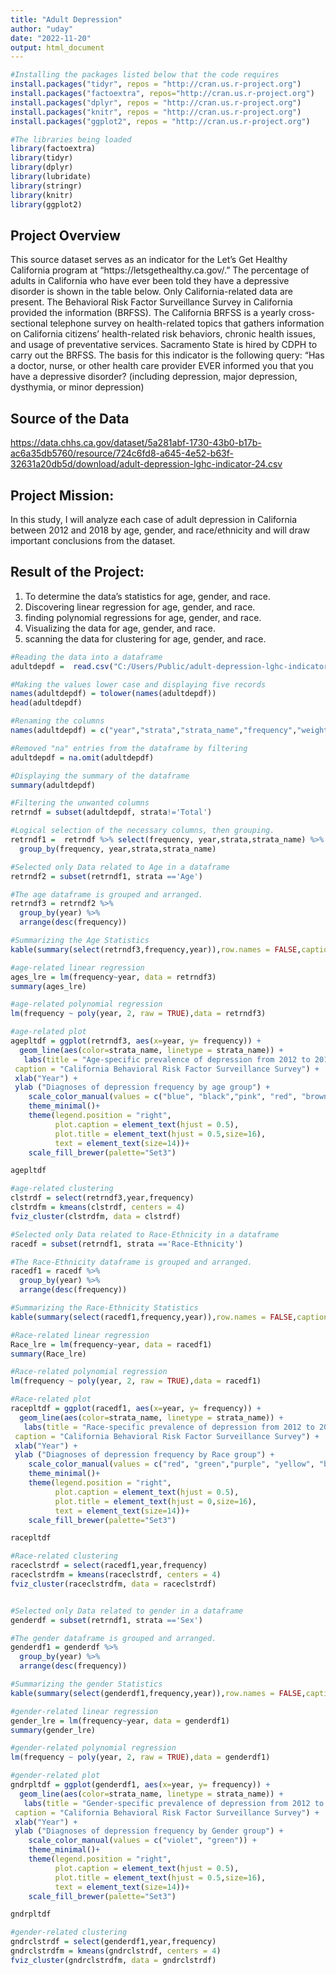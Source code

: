 ```yaml
---
title: "Adult Depression"
author: "uday"
date: "2022-11-20"
output: html_document
---
```


```r
#Installing the packages listed below that the code requires
install.packages("tidyr", repos = "http://cran.us.r-project.org")
install.packages("factoextra", repos="http://cran.us.r-project.org")
install.packages("dplyr", repos = "http://cran.us.r-project.org")
install.packages("knitr", repos = "http://cran.us.r-project.org")
install.packages("ggplot2", repos = "http://cran.us.r-project.org")

#The libraries being loaded
library(factoextra)
library(tidyr)
library(dplyr)
library(lubridate)
library(stringr) 
library(knitr)
library(ggplot2)
```
## Project Overview

This source dataset serves as an indicator for the Let's Get Healthy California program at "https://letsgethealthy.ca.gov/." The percentage of adults in California who have ever been told they have a depressive disorder is shown in the table below. Only California-related data are present. The Behavioral Risk Factor Surveillance Survey in California provided the information (BRFSS). The California BRFSS is a yearly cross-sectional telephone survey on health-related topics that gathers information on California citizens' health-related risk behaviors, chronic health issues, and usage of preventative services. Sacramento State is hired by CDPH to carry out the BRFSS. The basis for this indicator is the following query: "Has a doctor, nurse, or other health care provider EVER informed you that you have a depressive disorder? (including depression, major depression, dysthymia, or minor depression)

## Source of the Data

<https://data.chhs.ca.gov/dataset/5a281abf-1730-43b0-b17b-ac6a35db5760/resource/724c6fd8-a645-4e52-b63f-32631a20db5d/download/adult-depression-lghc-indicator-24.csv>

## Project Mission:
In this study, I will analyze each case of adult depression in California between 2012 and 2018 by age, gender, and race/ethnicity and will draw important conclusions from the dataset.

## Result of the Project:
1) To determine the data's statistics for age, gender, and race.
2) Discovering linear regression for age, gender, and race.
3) finding polynomial regressions for age, gender, and race.
4) Visualizing the data for age, gender, and race.
5) scanning the data for clustering for age, gender, and race.

```r

#Reading the data into a dataframe
adultdepdf =  read.csv("C:/Users/Public/adult-depression-lghc-indicator-24.csv")

#Making the values lower case and displaying five records 
names(adultdepdf) = tolower(names(adultdepdf))
head(adultdepdf)

#Renaming the columns
names(adultdepdf) = c("year","strata","strata_name","frequency","weighted_frequency","percent","lower_95%cl","upper_95%cl")

#Removed "na" entries from the dataframe by filtering
adultdepdf = na.omit(adultdepdf)

#Displaying the summary of the dataframe
summary(adultdepdf)

#Filtering the unwanted columns
retrndf = subset(adultdepdf, strata!='Total')

#Logical selection of the necessary columns, then grouping.
retrndf1 =  retrndf %>% select(frequency, year,strata,strata_name) %>%
  group_by(frequency, year,strata,strata_name)

#Selected only Data related to Age in a dataframe
retrndf2 = subset(retrndf1, strata =='Age')

#The age dataframe is grouped and arranged.
retrndf3 = retrndf2 %>%
  group_by(year) %>% 
  arrange(desc(frequency))

#Summarizing the Age Statistics
kable(summary(select(retrndf3,frequency,year)),row.names = FALSE,caption = "Age Statistics")

#age-related linear regression
ages_lre = lm(frequency~year, data = retrndf3)
summary(ages_lre)

#age-related polynomial regression
lm(frequency ~ poly(year, 2, raw = TRUE),data = retrndf3) 

#age-related plot
agepltdf = ggplot(retrndf3, aes(x=year, y= frequency)) +
  geom_line(aes(color=strata_name, linetype = strata_name)) +
   labs(title = "Age-specific prevalence of depression from 2012 to 2018", subtitle = "California adults in the USA",
 caption = "California Behavioral Risk Factor Surveillance Survey") +
 xlab("Year") +
 ylab ("Diagnoses of depression frequency by age group") +
    scale_color_manual(values = c("blue", "black","pink", "red", "brown")) +
    theme_minimal()+
    theme(legend.position = "right", 
          plot.caption = element_text(hjust = 0.5),
          plot.title = element_text(hjust = 0.5,size=16),
          text = element_text(size=14))+
    scale_fill_brewer(palette="Set3") 

agepltdf 

#age-related clustering
clstrdf = select(retrndf3,year,frequency)
clstrdfm = kmeans(clstrdf, centers = 4)
fviz_cluster(clstrdfm, data = clstrdf)

#Selected only Data related to Race-Ethnicity in a dataframe
racedf = subset(retrndf1, strata =='Race-Ethnicity')

#The Race-Ethnicity dataframe is grouped and arranged.
racedf1 = racedf %>%
  group_by(year) %>% 
  arrange(desc(frequency))

#Summarizing the Race-Ethnicity Statistics
kable(summary(select(racedf1,frequency,year)),row.names = FALSE,caption = "Race Statistics")

#Race-related linear regression
Race_lre = lm(frequency~year, data = racedf1)
summary(Race_lre)

#Race-related polynomial regression
lm(frequency ~ poly(year, 2, raw = TRUE),data = racedf1) 

#Race-related plot
racepltdf = ggplot(racedf1, aes(x=year, y= frequency)) +
  geom_line(aes(color=strata_name, linetype = strata_name)) +
   labs(title = "Race-specific prevalence of depression from 2012 to 2018", subtitle = "California adults in the USA",
 caption = "California Behavioral Risk Factor Surveillance Survey") +
 xlab("Year") +
 ylab ("Diagnoses of depression frequency by Race group") +
    scale_color_manual(values = c("red", "green","purple", "yellow", "black")) +
    theme_minimal()+
    theme(legend.position = "right", 
          plot.caption = element_text(hjust = 0.5),
          plot.title = element_text(hjust = 0,size=16),
          text = element_text(size=14))+
    scale_fill_brewer(palette="Set3") 

racepltdf 

#Race-related clustering
raceclstrdf = select(racedf1,year,frequency)
raceclstrdfm = kmeans(raceclstrdf, centers = 4)
fviz_cluster(raceclstrdfm, data = raceclstrdf)


#Selected only Data related to gender in a dataframe
genderdf = subset(retrndf1, strata =='Sex')

#The gender dataframe is grouped and arranged.
genderdf1 = genderdf %>%
  group_by(year) %>% 
  arrange(desc(frequency))

#Summarizing the gender Statistics
kable(summary(select(genderdf1,frequency,year)),row.names = FALSE,caption = "Gender Statistics")

#gender-related linear regression
gender_lre = lm(frequency~year, data = genderdf1)
summary(gender_lre)

#gender-related polynomial regression
lm(frequency ~ poly(year, 2, raw = TRUE),data = genderdf1) 

#gender-related plot
gndrpltdf = ggplot(genderdf1, aes(x=year, y= frequency)) +
  geom_line(aes(color=strata_name, linetype = strata_name)) +
   labs(title = "Gender-specific prevalence of depression from 2012 to 2018", subtitle = "California adults in the USA",
 caption = "California Behavioral Risk Factor Surveillance Survey") +
 xlab("Year") +
 ylab ("Diagnoses of depression frequency by Gender group") +
    scale_color_manual(values = c("violet", "green")) +
    theme_minimal()+
    theme(legend.position = "right", 
          plot.caption = element_text(hjust = 0.5),
          plot.title = element_text(hjust = 0.5,size=16),
          text = element_text(size=14))+
    scale_fill_brewer(palette="Set3") 

gndrpltdf 

#gender-related clustering
gndrclstrdf = select(genderdf1,year,frequency)
gndrclstrdfm = kmeans(gndrclstrdf, centers = 4)
fviz_cluster(gndrclstrdfm, data = gndrclstrdf)


```
